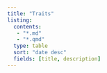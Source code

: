 ```yaml
---
title: "Traits"
listing:
  contents: 
   - "*.md"
   - "*.qmd"
  type: table
  sort: "date desc"
  fields: [title, description]
---
```



